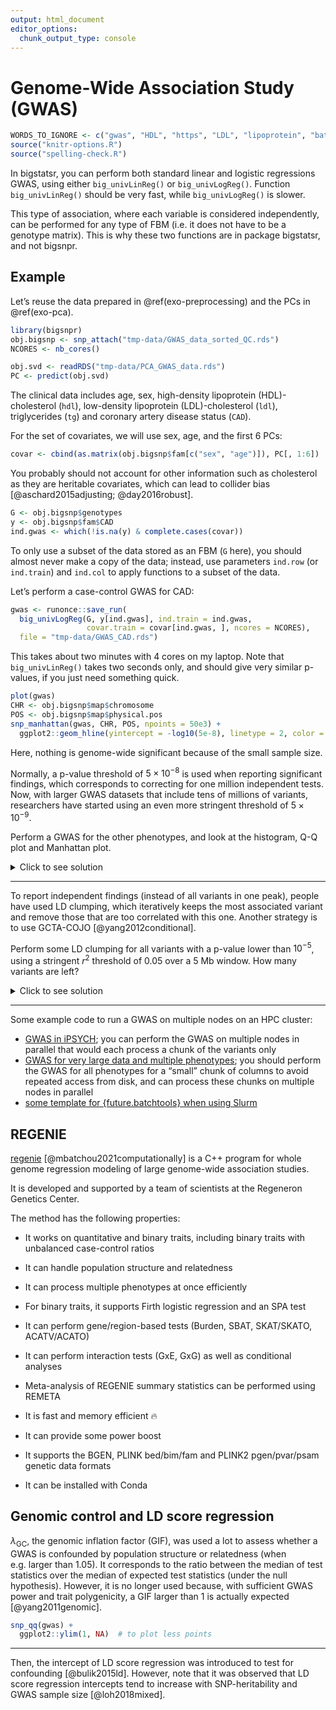 ```yaml
---
output: html_document
editor_options: 
  chunk_output_type: console
---
```


# Genome-Wide Association Study (GWAS)

```r
WORDS_TO_IGNORE <- c("gwas", "HDL", "https", "LDL", "lipoprotein", "batchtools", "Slurm", "ACATO", "ACATV", "Conda", "GxE", "GxG", "Regeneron", "regenie", "REGENIE", "REMETA", "SBAT", "SKAT", "SKATO", "COJO", "GCTA", "GC", "HPC", "iteratively")
source("knitr-options.R")
source("spelling-check.R")
```

In bigstatsr, you can perform both standard linear and logistic regressions GWAS, using either `big_univLinReg()` or `big_univLogReg()`.
Function `big_univLinReg()` should be very fast, while `big_univLogReg()` is slower.

:::: {.infobox .info}
This type of association, where each variable is considered independently, can be performed for any type of FBM (i.e. it does not have to be a genotype matrix). This is why these two functions are in package bigstatsr, and not bigsnpr.
::::


## Example {#exo-gwas}

Let's reuse the data prepared in \@ref(exo-preprocessing) and the PCs in \@ref(exo-pca).

```r
library(bigsnpr)
obj.bigsnp <- snp_attach("tmp-data/GWAS_data_sorted_QC.rds")
NCORES <- nb_cores()
```


```r
obj.svd <- readRDS("tmp-data/PCA_GWAS_data.rds")
PC <- predict(obj.svd)
```

The clinical data includes age, sex, high-density lipoprotein (HDL)-cholesterol (`hdl`), low-density lipoprotein (LDL)-cholesterol (`ldl`), triglycerides (`tg`) and coronary artery disease status (`CAD`).

For the set of covariates, we will use sex, age, and the first 6 PCs:

```r
covar <- cbind(as.matrix(obj.bigsnp$fam[c("sex", "age")]), PC[, 1:6])
```

:::: {.infobox .caution}
You probably should not account for other information such as cholesterol as they are heritable covariates, which can lead to collider bias [@aschard2015adjusting; @day2016robust].
::::

```r
G <- obj.bigsnp$genotypes
y <- obj.bigsnp$fam$CAD
ind.gwas <- which(!is.na(y) & complete.cases(covar))
```

:::: {.infobox .caution}
To only use a subset of the data stored as an FBM (`G` here), you should almost never make a copy of the data; instead, use parameters `ind.row` (or `ind.train`) and `ind.col` to apply functions to a subset of the data.
::::

Let's perform a case-control GWAS for CAD:

```r
gwas <- runonce::save_run(
  big_univLogReg(G, y[ind.gwas], ind.train = ind.gwas,
                 covar.train = covar[ind.gwas, ], ncores = NCORES),
  file = "tmp-data/GWAS_CAD.rds")
```

:::: {.infobox .info}
This takes about two minutes with 4 cores on my laptop. Note that `big_univLinReg()` takes two seconds only, and should give very similar p-values, if you just need something quick.
::::

```r
plot(gwas)
CHR <- obj.bigsnp$map$chromosome
POS <- obj.bigsnp$map$physical.pos
snp_manhattan(gwas, CHR, POS, npoints = 50e3) +
  ggplot2::geom_hline(yintercept = -log10(5e-8), linetype = 2, color = "red")
```
Here, nothing is genome-wide significant because of the small sample size.

:::: {.infobox .info}
Normally, a p-value threshold of $5 \times 10^{-8}$ is used when reporting significant findings, which corresponds to correcting for one million independent tests. Now, with larger GWAS datasets that include tens of millions of variants, researchers have started using an even more stringent threshold of $5 \times 10^{-9}$.
:::: 

:::: {.infobox .exo}
Perform a GWAS for the other phenotypes, and look at the histogram, Q-Q plot and Manhattan plot.
::::

<details>
<summary>Click to see solution</summary>

```r
y2 <- obj.bigsnp$fam$hdl
ind.gwas2 <- which(!is.na(y2) & complete.cases(covar))
gwas2 <- big_univLinReg(G, y2[ind.gwas2], ind.train = ind.gwas2,
                        covar.train = covar[ind.gwas2, ], ncores = NCORES)
snp_manhattan(gwas2, CHR, POS, npoints = 50e3) +
  ggplot2::geom_hline(yintercept = -log10(5e-8), linetype = 2, color = "red")
```
</details>

***

:::: {.infobox .exo}
To report independent findings (instead of all variants in one peak), people have used LD clumping, which iteratively keeps the most associated variant and remove those that are too correlated with this one. Another strategy is to use GCTA-COJO [@yang2012conditional].

Perform some LD clumping for all variants with a p-value lower than $10^{-5}$, using a stringent $r^2$ threshold of 0.05 over a 5 Mb window. How many variants are left?
::::

<details>
<summary>Click to see solution</summary>

```r
lpval <- -predict(gwas)  # -log10(pval)
ind_keep <- snp_clumping(G, CHR, S = lpval, thr.r2 = 0.05,
                         size = 5e6, infos.pos = POS, 
                         exclude = which(lpval < -log10(1e-5)),
                         ncores = NCORES)
obj.bigsnp$map[ind_keep, ]

snp_manhattan(gwas, CHR, POS, npoints = 50e3, ind.highlight = ind_keep) +
  ggplot2::geom_hline(yintercept = -log10(5e-8), linetype = 2, color = "red") +
  ggplot2::geom_hline(yintercept = -log10(1e-5), linetype = 2, color = "blue")
```

</details>

***

Some example code to run a GWAS on multiple nodes on an HPC cluster:

- [GWAS in iPSYCH](https://github.com/privefl/bigsnpr-extdoc/blob/main/example-code/3-GWAS.R); you can perform the GWAS on multiple nodes in parallel that would each process a chunk of the variants only
- [GWAS for very large data and multiple phenotypes](https://github.com/privefl/UKBB-PGS/blob/main/code/run-GWAS-large.R); you should perform the GWAS for all phenotypes for a "small" chunk of columns to avoid repeated access from disk, and can process these chunks on multiple nodes in parallel
- [some template for {future.batchtools} when using Slurm](https://github.com/privefl/bigsnpr-extdoc/blob/main/example-code/batchtools.slurm.tmpl)


## REGENIE 

[regenie](https://rgcgithub.github.io/regenie/) [@mbatchou2021computationally] is a C++ program for whole genome regression modeling of large genome-wide association studies.

It is developed and supported by a team of scientists at the Regeneron Genetics Center.

The method has the following properties:

- It works on quantitative and binary traits, including binary traits with unbalanced case-control ratios

- It can handle population structure and relatedness

- It can process multiple phenotypes at once efficiently

- For binary traits, it supports Firth logistic regression and an SPA test

- It can perform gene/region-based tests (Burden, SBAT, SKAT/SKATO, ACATV/ACATO)

- It can perform interaction tests (GxE, GxG) as well as conditional analyses

- Meta-analysis of REGENIE summary statistics can be performed using REMETA
    
- It is fast and memory efficient 🔥

- It can provide some power boost
    
- It supports the BGEN, PLINK bed/bim/fam and PLINK2 pgen/pvar/psam genetic data formats

- It can be installed with Conda


## Genomic control and LD score regression

$\lambda_\text{GC}$, the genomic inflation factor (GIF), was used a lot to assess whether a GWAS is confounded by population structure or relatedness (when e.g. larger than 1.05).
It corresponds to the ratio between the median of test statistics over the median of expected test statistics (under the null hypothesis).
However, it is no longer used because, with sufficient GWAS power and trait polygenicity, a GIF larger than 1 is actually expected [@yang2011genomic].

```r
snp_qq(gwas) + 
  ggplot2::ylim(1, NA)  # to plot less points
```

***

Then, the intercept of LD score regression was introduced to test for confounding [@bulik2015ld]. 
However, note that it was observed that LD score regression intercepts tend to increase with SNP-heritability and GWAS sample size [@loh2018mixed].
